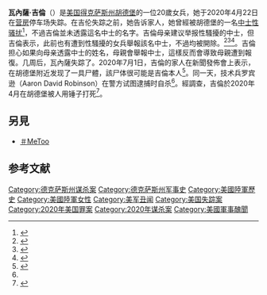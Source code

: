 {{Infobox civilian attack
| title            = 瓦內薩·吉倫案
| partof           = 
| image            = Vanessa Guillen portrait.jpg
| image_size       = 
| image_upright    = 
| alt              = 
| caption          = 本案被害者瓦內薩·吉倫（Vanessa Guillén）軍裝照
| map              = 
| map_size         = 
| map_alt          = 
| map_caption      = 
| location         = {{USA}}[[得克薩斯州|得克薩斯州]][[基林_(得克萨斯州)|基林]][[胡德堡|胡德堡]]
| target           = 
| coordinates      = 
| date             = 2020年4月22日
| time             = 
| timezone         = 
| type             = 鈍器重擊
| fatalities       = 1
| injuries         = 
| victim           = 瓦內薩·吉倫
| perpetrator      = 亞倫·羅賓森（Aaron David Robinson）
| assailants       = <!-- or | assailant = -->
| weapon           = 槌子
| numparts         = <!-- or | numpart = -->
| dfens            = <!-- or | dfen = -->
| motive           = 調查中
| inquiry          = 
| coroner          = 
| website          = <!-- {{URL|example.com}} -->
| module           = 
}}
'''瓦內薩·吉倫'''（{{lang-en|Vanessa Guillen}}）是[[美国|美国]][[德克萨斯州|得克萨斯州]][[胡德堡|胡德堡]]的一位20歲女兵，她于2020年4月22日在[[營房|营房]]停车场失踪。在吉伦失踪之前，她告诉家人，她曾經被胡德堡的一名[[中士|中士]][[性骚扰|性骚扰]]<ref name=":0">{{Cite web|title=Reward for missing soldier Vanessa Guillen grows to over $50,000 after Latino group and rapper add to it|url=https://www.cnn.com/2020/06/17/us/vanessa-guillen-missing-soldier-reward-baby-bash-trnd/index.html|author=Lee|date=2020-06-17|first=Alicia|work=CNN|access-date=2020-07-03|archive-date=2021-02-09|archive-url=https://web.archive.org/web/20210209180146/https://www.cnn.com/2020/06/17/us/vanessa-guillen-missing-soldier-reward-baby-bash-trnd/index.html|dead-url=no}}</ref>，不過吉倫並未透露這名中士的名字。吉倫母亲建议举报性騷擾的中士，但吉倫表示，此前也有遭到性騷擾的女兵舉報該名中士，不過均被開除。<ref name=":1">{{Cite web|title=Salma Hayek uses social media to find missing US Army soldier Vanessa Guillen|url=https://www.foxnews.com/entertainment/salma-hayek-social-media-missing-us-soldier-vanessa-guillen|accessdate=|author=McCarthy|date=2020-06-15|first=Tyler|work=Fox News|archiveurl=https://web.archive.org/web/20210330162519/https://www.foxnews.com/entertainment/salma-hayek-social-media-missing-us-soldier-vanessa-guillen|archivedate=2021-03-30|dead-url=no}}</ref><ref name=":4">{{Cite web|title=‘How can you not have these answers?’: Reward reaches $50K as desperate search for missing Fort Hood soldier Vanessa Guillen continues|url=https://www.crimeonline.com/2020/06/17/how-can-you-not-have-these-answers-reward-reaches-50k-as-desperate-search-for-missing-fort-hood-soldier-vanessa-guillen-continues/|author=Egan|date=2020-06-17|first=Leigh|work=CrimeOnline|access-date=2020-07-03|archive-date=2020-09-28|archive-url=https://web.archive.org/web/20200928065811/https://www.crimeonline.com/2020/06/17/how-can-you-not-have-these-answers-reward-reaches-50k-as-desperate-search-for-missing-fort-hood-soldier-vanessa-guillen-continues/|dead-url=no}}</ref><ref name=":2">{{Cite web|title=Reward for missing Fort Hood soldier Vanessa Guillen doubles to $50,000|url=https://www.cbsnews.com/news/vanessa-guillen-missing-fort-hood-soldier-50000-reward/|author=Brito|date=2020-06-17|first=Christopher|work=CBS News|access-date=2020-07-03|archive-date=2020-12-09|archive-url=https://web.archive.org/web/20201209071347/https://www.cbsnews.com/news/vanessa-guillen-missing-fort-hood-soldier-50000-reward/|dead-url=no}}</ref>。吉倫担心如果向母亲透露中士的姓名，母親會舉報中士，這樣反而會導致母親遭到報復。几周后，瓦內薩失踪了。2020年7月1日，吉倫的家人在新聞發佈會上表示，在胡德堡附近发现了一具尸體，該尸体很可能是吉倫本人<ref name="Remains">{{Cite web|title=Remains of missing soldier Vanessa Guillén likely found, family says, as suspect kills himself|url=https://www.washingtonpost.com/national-security/2020/07/01/vanessa-guillen-remains/|accessdate=2020-07-02|author=Horton|date=2020-07-01|first=Alex|work=[[华盛顿邮报|华盛顿邮报]]|8=|archive-date=2021-01-25|archive-url=https://web.archive.org/web/20210125165728/https://www.washingtonpost.com/national-security/2020/07/01/vanessa-guillen-remains/|dead-url=no}}</ref>。同一天，技术兵罗宾逊（Aaron David Robinson）在警方试图逮捕时自杀<ref name="Remains" />。經調查，吉倫於2020年4月在胡德堡被人用锤子打死<ref>{{cite news |title=20岁女兵惨死 美军胡德堡基地14人遭解雇或停职 |url=https://www.chinanews.com/gj/2020/12-09/9357846.shtml |accessdate=2020-12-11 |archive-date=2021-01-08 |archive-url=https://web.archive.org/web/20210108125422/http://www.chinanews.com/gj/2020/12-09/9357846.shtml |dead-url=no }}</ref>。     

== 另見 ==
* [[＃MeToo|＃MeToo]] 
== 参考文献 ==

{{Reflist|25em}}

[[Category:德克萨斯州谋杀案|Category:德克萨斯州谋杀案]]
[[Category:德克萨斯州军事史|Category:德克萨斯州军事史]]
[[Category:美國陸軍歷史|Category:美國陸軍歷史]]
[[Category:美國陸軍女性|Category:美國陸軍女性]]
[[Category:美军丑闻|Category:美军丑闻]]
[[Category:美国失踪案|Category:美国失踪案]]
[[Category:2020年美国罪案|Category:2020年美国罪案]]
[[Category:2020年谋杀案|Category:2020年谋杀案]]
[[Category:美國軍事醜聞|Category:美國軍事醜聞]]